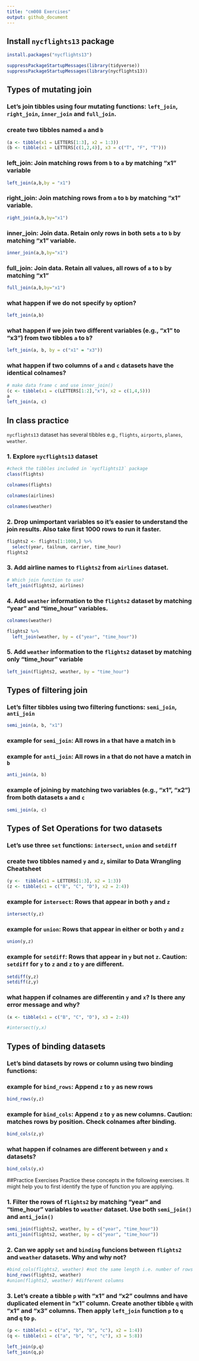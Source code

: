 ```yaml
---
title: "cm008 Exercises"
output: github_document
---
```


## Install `nycflights13` package

```r
install.packages("nycflights13")
```

```r
suppressPackageStartupMessages(library(tidyverse))
suppressPackageStartupMessages(library(nycflights13))
```

## Types of mutating join

### Let's join tibbles using four mutating functions:  `left_join`, `right_join`, `inner_join` and `full_join`.

### create two tibbles named `a` and `b`

```r
(a <- tibble(x1 = LETTERS[1:3], x2 = 1:3))
(b <- tibble(x1 = LETTERS[c(1,2,4)], x3 = c("T", "F", "T")))
```

### left_join: Join matching rows from `b` to `a` by matching "x1" variable

```r
left_join(a,b,by = "x1")
```


### right_join: Join matching rows from `a` to `b` by matching "x1" variable.

```r
right_join(a,b,by="x1")
```


### inner_join: Join data. Retain only rows in both sets `a` to `b` by matching "x1" variable.

```r
inner_join(a,b,by="x1")
```


### full_join: Join data. Retain all values, all rows of `a` to `b` by matching "x1"

```r
full_join(a,b,by="x1")
```


### what happen if we do not specify `by` option?

```r
left_join(a,b)
```


### what happen if we join two different variables (e.g., "x1" to "x3") from two tibbles `a` to `b`?

```r
left_join(a, b, by = c("x1" = "x3"))
```


### what happen if two columns of `a` and `c` datasets have the identical colnames?

```r
# make data frame c and use inner_join()
(c <- tibble(x1 = c(LETTERS[1:2],"x"), x2 = c(1,4,5)))
a
left_join(a, c)
```

## In class practice

`nycflights13` dataset has several tibbles e.g., `flights`, `airports`, `planes`, `weather`.

### 1. Explore `nycflights13` dataset

```r
#check the tibbles included in `nycflights13` package
class(flights)

colnames(flights)

colnames(airlines)

colnames(weather)
```

### 2. Drop unimportant variables so it's easier to understand the join results. Also take first 1000 rows to run it faster.

```r
flights2 <- flights[1:1000,] %>% 
  select(year, tailnum, carrier, time_hour)
flights2
```

### 3. Add airline names to `flights2` from `airlines` dataset.

```r
# Which join function to use?
left_join(flights2, airlines)
```

### 4. Add `weather` information to the `flights2` dataset by matching "year" and "time_hour" variables.

```r
colnames(weather)

flights2 %>% 
  left_join(weather, by = c("year", "time_hour"))
```


### 5. Add `weather` information to the `flights2` dataset by matching only "time_hour" variable

```r
left_join(flights2, weather, by = "time_hour")
```


## Types of filtering join

### Let's filter tibbles using two filtering functions: `semi_join`, `anti_join` 
```r
semi_join(a, b, "x1")
```


### example for `semi_join`: All rows in `a` that have a match in `b`



### example for `anti_join`: All rows in `a` that do not have a match in `b`

```r
anti_join(a, b)
```


### example of joining by matching two variables (e.g., "x1", "x2") from both datasets `a` and `c`

```r
semi_join(a, c)
```


## Types of Set Operations for two datasets

### Let's use three `set` functions: `intersect`, `union` and `setdiff` 

### create two tibbles named `y` and `z`, similar to Data Wrangling Cheatsheet

```r
(y <-  tibble(x1 = LETTERS[1:3], x2 = 1:3))
(z <- tibble(x1 = c("B", "C", "D"), x2 = 2:4))
```

### example for `intersect`: Rows that appear in both `y` and `z`

```r
intersect(y,z)
```


### example for `union`: Rows that appear in either or both `y` and `z`

```r
union(y,z)
```


### example for `setdiff`: Rows that appear in `y` but not `z`. __Caution:__ `setdiff` for `y` to `z` and `z` to `y` are different.

```r
setdiff(y,z)
setdiff(z,y)
```

### what happen if colnames are differentin `y` and `x`? Is there any error message and why?

```r
(x <- tibble(x1 = c("B", "C", "D"), x3 = 2:4))

#intersect(y,x)

```



## Types of binding datasets

### Let's bind datasets by rows or column using two binding functions:

### example for `bind_rows`: Append `z` to `y` as new rows

```r
bind_rows(y,z)
```


### example for `bind_cols`: Append `z` to `y` as new columns. __Caution__: matches rows by position. Check colnames after binding.

```r
bind_cols(z,y)
```


### what happen if colnames are different between `y` and `x` datasets?

```r
bind_cols(y,x)
```

##Practice Exercises
Practice these concepts in the following exercises. It might help you to first identify the type of function you are applying.


### 1. Filter the rows of `flights2` by matching "year" and "time_hour" variables to `weather` dataset. Use both `semi_join()` and `anti_join()`

```r
semi_join(flights2, weather, by = c("year", "time_hour"))
anti_join(flights2, weather, by = c("year", "time_hour"))
```


### 2. Can we apply `set` and `binding` funcions between `flights2` and `weather` datasets. Why and why not?

```r
#bind_cols(flights2, weather) #not the same length i.e. number of rows not the same
bind_rows(flights2, weather)
#union(flights2, weather) #different columns
```


### 3. Let's create a tibble `p` with "x1" and "x2" coulmns and have duplicated element in "x1" column. Create another tibble `q` with "x1" and "x3" columns. Then apply `left_join` function `p` to `q` and `q` to `p`. 

```r
(p <- tibble(x1 = c("a", "b", "b", "c"), x2 = 1:4))
(q <- tibble(x1 = c("a", "b", "c", "c"), x3 = 5:8))

left_join(p,q)
left_join(q,p)
```


